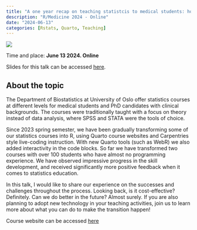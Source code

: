 ```yaml
---
title: "A one year recap on teaching statistcis to medical students: how can R and Quarto help?"
description: "R/Medicine 2024 - Online"
date: "2024-06-13"
categories: [Rstats, Quarto, Teaching]
---
```


![](image_talk_20240613.png)

Time and place: **June 13 2024. Online**

Slides for this talk can be accessed [here](https://github.com/andreaczhang/talks/tree/master/2024-06-13-rmedicine).

## About the topic

The Department of Biostatistics at University of Oslo offer statistics courses at different levels for medical students and PhD candidates with clinical backgrounds. The courses were traditionally taught with a focus on theory instead of data analysis, where SPSS and STATA were the tools of choice.

Since 2023 spring semester, we have been gradually transforming some of our statistics courses into R, using Quarto course websites and Carpentries style live-coding instruction. With new Quarto tools (such as WebR) we also added interactivity in the code blocks. So far we have transformed two courses with over 100 students who have almost no programming experience. We have observed impressive progress in the skill development, and received significantly more positive feedback when it comes to statistics education. 

In this talk, I would like to share our experience on the successes and challenges throughout the process. Looking back, is it cost-effective? Definitely. Can we do better in the future? Almost surely. If you are also planning to adopt new technology in your teaching activities, join us to learn more about what you can do to make the transition happen!

Course website can be accessed [here](https://ocbe-uio.github.io/teaching_mf9130e/) 

